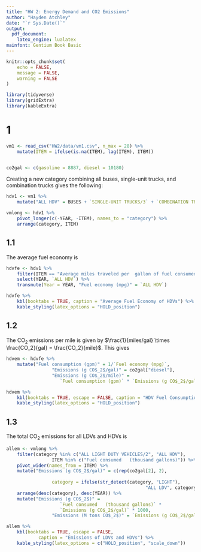 ```yaml
---
title: "HW 2: Energy Demand and CO2 Emissions"
author: "Hayden Atchley"
date: "`r Sys.Date()`"
output:
  pdf_document:
    latex_engine: lualatex
mainfont: Gentium Book Basic
---
```


```r
knitr::opts_chunk$set(
	echo = FALSE,
	message = FALSE,
	warning = FALSE
)

library(tidyverse)
library(gridExtra)
library(kableExtra)
```

# 1

```r
vm1 <- read_csv("HW2/data/vm1.csv", n_max = 28) %>% 
	mutate(ITEM = ifelse(is.na(ITEM), lag(ITEM), ITEM))


co2gal <- c(gasoline = 8887, diesel = 10180)
```

Creating a new category combining all buses, single-unit trucks, and combination trucks gives the following:

```r
hdv1 <- vm1 %>% 
	mutate("ALL HDV" = BUSES + `SINGLE-UNIT TRUCKS/3` + `COMBINATION TRUCKS`)

vmlong <- hdv1 %>% 
	pivot_longer(c(-YEAR, -ITEM), names_to = "category") %>% 
	arrange(category, ITEM)
```

## 1.1
The average fuel economy is

```r
hdvfe <- hdv1 %>% 
	filter(ITEM == "Average miles traveled per  gallon of fuel consumed") %>% 
	select(YEAR, `ALL HDV`) %>% 
	transmute(Year = YEAR, "Fuel economy (mpg)" = `ALL HDV`)

hdvfe %>% 
	kbl(booktabs = TRUE, caption = "Average Fuel Economy of HDVs") %>% 
	kable_styling(latex_options = "HOLD_position")
```

## 1.2
The CO~2~ emissions per mile is given by $\frac{1}{miles/gal} \times \frac{CO_2}{gal} = \frac{CO_2}{mile}$. This gives

```r
hdvem <- hdvfe %>% 
	mutate("Fuel consumption (gpm)" = 1/`Fuel economy (mpg)`,
				 "Emissions (g CO$_2$/gal)" = co2gal["diesel"],
				 "Emissions (g CO$_2$/mile)" =
				 	`Fuel consumption (gpm)` * `Emissions (g CO$_2$/gal)`)

hdvem %>% 
	kbl(booktabs = TRUE, escape = FALSE, caption = "HDV Fuel Consumption") %>% 
	kable_styling(latex_options = "HOLD_position")
```

## 1.3
The total CO~2~ emissions for all LDVs and HDVs is

```r
allem <- vmlong %>% 
	filter(category %in% c("ALL LIGHT DUTY VEHICLES/2", "ALL HDV"),
				 ITEM %in% c("Fuel consumed   (thousand gallons)")) %>% 
	pivot_wider(names_from = ITEM) %>% 
	mutate("Emissions (g CO$_2$/gal)" = c(rep(co2gal[2], 2),
																				rep(co2gal[1], 2)),
				 category = ifelse(str_detect(category, "LIGHT"),
				 									"ALL LDV", category)) %>% 
	arrange(desc(category), desc(YEAR)) %>% 
	mutate("Emissions (g CO$_2$)" = 
				 	`Fuel consumed   (thousand gallons)` *
				 	`Emissions (g CO$_2$/gal)` * 1000,
				 "Emissions (M tons CO$_2$)" = `Emissions (g CO$_2$/gal)` / 1000000)

allem %>% 
	kbl(booktabs = TRUE, escape = FALSE,
			caption = "Emissions of LDVs and HDVs") %>% 
	kable_styling(latex_options = c("HOLD_position", "scale_down"))
```


